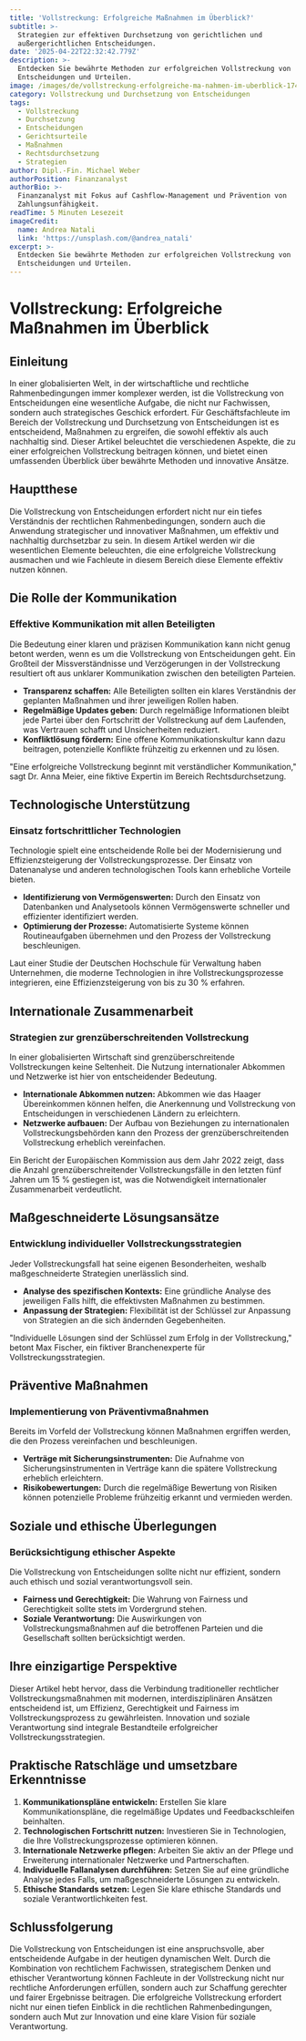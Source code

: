 ```yaml
---
title: 'Vollstreckung: Erfolgreiche Maßnahmen im Überblick?'
subtitle: >-
  Strategien zur effektiven Durchsetzung von gerichtlichen und
  außergerichtlichen Entscheidungen.
date: '2025-04-22T22:32:42.779Z'
description: >-
  Entdecken Sie bewährte Methoden zur erfolgreichen Vollstreckung von
  Entscheidungen und Urteilen.
image: /images/de/vollstreckung-erfolgreiche-ma-nahmen-im-uberblick-1745274762589.jpg
category: Vollstreckung und Durchsetzung von Entscheidungen
tags:
  - Vollstreckung
  - Durchsetzung
  - Entscheidungen
  - Gerichtsurteile
  - Maßnahmen
  - Rechtsdurchsetzung
  - Strategien
author: Dipl.-Fin. Michael Weber
authorPosition: Finanzanalyst
authorBio: >-
  Finanzanalyst mit Fokus auf Cashflow-Management und Prävention von
  Zahlungsunfähigkeit.
readTime: 5 Minuten Lesezeit
imageCredit:
  name: Andrea Natali
  link: 'https://unsplash.com/@andrea_natali'
excerpt: >-
  Entdecken Sie bewährte Methoden zur erfolgreichen Vollstreckung von
  Entscheidungen und Urteilen.
---
```

# Vollstreckung: Erfolgreiche Maßnahmen im Überblick

## Einleitung

In einer globalisierten Welt, in der wirtschaftliche und rechtliche Rahmenbedingungen immer komplexer werden, ist die Vollstreckung von Entscheidungen eine wesentliche Aufgabe, die nicht nur Fachwissen, sondern auch strategisches Geschick erfordert. Für Geschäftsfachleute im Bereich der Vollstreckung und Durchsetzung von Entscheidungen ist es entscheidend, Maßnahmen zu ergreifen, die sowohl effektiv als auch nachhaltig sind. Dieser Artikel beleuchtet die verschiedenen Aspekte, die zu einer erfolgreichen Vollstreckung beitragen können, und bietet einen umfassenden Überblick über bewährte Methoden und innovative Ansätze.

## Hauptthese

Die Vollstreckung von Entscheidungen erfordert nicht nur ein tiefes Verständnis der rechtlichen Rahmenbedingungen, sondern auch die Anwendung strategischer und innovativer Maßnahmen, um effektiv und nachhaltig durchsetzbar zu sein. In diesem Artikel werden wir die wesentlichen Elemente beleuchten, die eine erfolgreiche Vollstreckung ausmachen und wie Fachleute in diesem Bereich diese Elemente effektiv nutzen können.

## Die Rolle der Kommunikation

### Effektive Kommunikation mit allen Beteiligten

Die Bedeutung einer klaren und präzisen Kommunikation kann nicht genug betont werden, wenn es um die Vollstreckung von Entscheidungen geht. Ein Großteil der Missverständnisse und Verzögerungen in der Vollstreckung resultiert oft aus unklarer Kommunikation zwischen den beteiligten Parteien. 

- **Transparenz schaffen:** Alle Beteiligten sollten ein klares Verständnis der geplanten Maßnahmen und ihrer jeweiligen Rollen haben.
- **Regelmäßige Updates geben:** Durch regelmäßige Informationen bleibt jede Partei über den Fortschritt der Vollstreckung auf dem Laufenden, was Vertrauen schafft und Unsicherheiten reduziert.
- **Konfliktlösung fördern:** Eine offene Kommunikationskultur kann dazu beitragen, potenzielle Konflikte frühzeitig zu erkennen und zu lösen.

"Eine erfolgreiche Vollstreckung beginnt mit verständlicher Kommunikation," sagt Dr. Anna Meier, eine fiktive Expertin im Bereich Rechtsdurchsetzung.

## Technologische Unterstützung

### Einsatz fortschrittlicher Technologien

Technologie spielt eine entscheidende Rolle bei der Modernisierung und Effizienzsteigerung der Vollstreckungsprozesse. Der Einsatz von Datenanalyse und anderen technologischen Tools kann erhebliche Vorteile bieten.

- **Identifizierung von Vermögenswerten:** Durch den Einsatz von Datenbanken und Analysetools können Vermögenswerte schneller und effizienter identifiziert werden.
- **Optimierung der Prozesse:** Automatisierte Systeme können Routineaufgaben übernehmen und den Prozess der Vollstreckung beschleunigen.

Laut einer Studie der Deutschen Hochschule für Verwaltung haben Unternehmen, die moderne Technologien in ihre Vollstreckungsprozesse integrieren, eine Effizienzsteigerung von bis zu 30 % erfahren.

## Internationale Zusammenarbeit

### Strategien zur grenzüberschreitenden Vollstreckung

In einer globalisierten Wirtschaft sind grenzüberschreitende Vollstreckungen keine Seltenheit. Die Nutzung internationaler Abkommen und Netzwerke ist hier von entscheidender Bedeutung.

- **Internationale Abkommen nutzen:** Abkommen wie das Haager Übereinkommen können helfen, die Anerkennung und Vollstreckung von Entscheidungen in verschiedenen Ländern zu erleichtern.
- **Netzwerke aufbauen:** Der Aufbau von Beziehungen zu internationalen Vollstreckungsbehörden kann den Prozess der grenzüberschreitenden Vollstreckung erheblich vereinfachen.

Ein Bericht der Europäischen Kommission aus dem Jahr 2022 zeigt, dass die Anzahl grenzüberschreitender Vollstreckungsfälle in den letzten fünf Jahren um 15 % gestiegen ist, was die Notwendigkeit internationaler Zusammenarbeit verdeutlicht.

## Maßgeschneiderte Lösungsansätze

### Entwicklung individueller Vollstreckungsstrategien

Jeder Vollstreckungsfall hat seine eigenen Besonderheiten, weshalb maßgeschneiderte Strategien unerlässlich sind.

- **Analyse des spezifischen Kontexts:** Eine gründliche Analyse des jeweiligen Falls hilft, die effektivsten Maßnahmen zu bestimmen.
- **Anpassung der Strategien:** Flexibilität ist der Schlüssel zur Anpassung von Strategien an die sich ändernden Gegebenheiten.

"Individuelle Lösungen sind der Schlüssel zum Erfolg in der Vollstreckung," betont Max Fischer, ein fiktiver Branchenexperte für Vollstreckungsstrategien.

## Präventive Maßnahmen

### Implementierung von Präventivmaßnahmen

Bereits im Vorfeld der Vollstreckung können Maßnahmen ergriffen werden, die den Prozess vereinfachen und beschleunigen.

- **Verträge mit Sicherungsinstrumenten:** Die Aufnahme von Sicherungsinstrumenten in Verträge kann die spätere Vollstreckung erheblich erleichtern.
- **Risikobewertungen:** Durch die regelmäßige Bewertung von Risiken können potenzielle Probleme frühzeitig erkannt und vermieden werden.

## Soziale und ethische Überlegungen

### Berücksichtigung ethischer Aspekte

Die Vollstreckung von Entscheidungen sollte nicht nur effizient, sondern auch ethisch und sozial verantwortungsvoll sein.

- **Fairness und Gerechtigkeit:** Die Wahrung von Fairness und Gerechtigkeit sollte stets im Vordergrund stehen.
- **Soziale Verantwortung:** Die Auswirkungen von Vollstreckungsmaßnahmen auf die betroffenen Parteien und die Gesellschaft sollten berücksichtigt werden.

## Ihre einzigartige Perspektive

Dieser Artikel hebt hervor, dass die Verbindung traditioneller rechtlicher Vollstreckungsmaßnahmen mit modernen, interdisziplinären Ansätzen entscheidend ist, um Effizienz, Gerechtigkeit und Fairness im Vollstreckungsprozess zu gewährleisten. Innovation und soziale Verantwortung sind integrale Bestandteile erfolgreicher Vollstreckungsstrategien.

## Praktische Ratschläge und umsetzbare Erkenntnisse

1. **Kommunikationspläne entwickeln:** Erstellen Sie klare Kommunikationspläne, die regelmäßige Updates und Feedbackschleifen beinhalten.
2. **Technologischen Fortschritt nutzen:** Investieren Sie in Technologien, die Ihre Vollstreckungsprozesse optimieren können.
3. **Internationale Netzwerke pflegen:** Arbeiten Sie aktiv an der Pflege und Erweiterung internationaler Netzwerke und Partnerschaften.
4. **Individuelle Fallanalysen durchführen:** Setzen Sie auf eine gründliche Analyse jedes Falls, um maßgeschneiderte Lösungen zu entwickeln.
5. **Ethische Standards setzen:** Legen Sie klare ethische Standards und soziale Verantwortlichkeiten fest.

## Schlussfolgerung

Die Vollstreckung von Entscheidungen ist eine anspruchsvolle, aber entscheidende Aufgabe in der heutigen dynamischen Welt. Durch die Kombination von rechtlichem Fachwissen, strategischem Denken und ethischer Verantwortung können Fachleute in der Vollstreckung nicht nur rechtliche Anforderungen erfüllen, sondern auch zur Schaffung gerechter und fairer Ergebnisse beitragen. Die erfolgreiche Vollstreckung erfordert nicht nur einen tiefen Einblick in die rechtlichen Rahmenbedingungen, sondern auch Mut zur Innovation und eine klare Vision für soziale Verantwortung.
